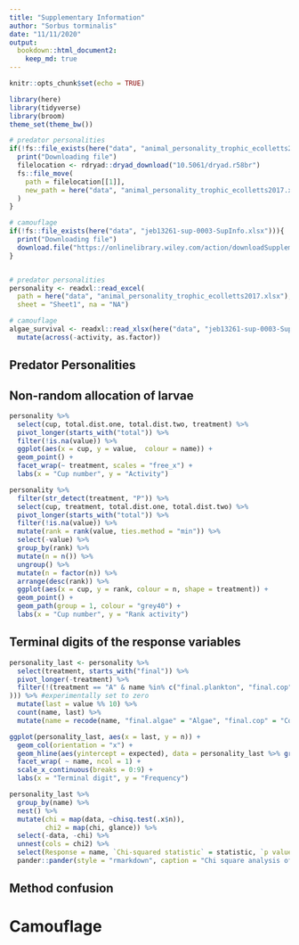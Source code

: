 ```yaml
---
title: "Supplementary Information"
author: "Sorbus torminalis"
date: "11/11/2020"
output:
  bookdown::html_document2:
    keep_md: true
---
```


```r
knitr::opts_chunk$set(echo = TRUE)
```

```r
library(here)
library(tidyverse)
library(broom)
theme_set(theme_bw())
```

```r
# predator personalities
if(!fs::file_exists(here("data", "animal_personality_trophic_ecolletts2017.xlsx"))){
  print("Downloading file")
  filelocation <- rdryad::dryad_download("10.5061/dryad.r58br")
  fs::file_move(
    path = filelocation[[1]], 
    new_path = here("data", "animal_personality_trophic_ecolletts2017.xlsx")
  ) 
}

# camouflage
if(!fs::file_exists(here("data", "jeb13261-sup-0003-SupInfo.xlsx"))){
  print("Downloading file")
  download.file("https://onlinelibrary.wiley.com/action/downloadSupplement?doi=10.1111%2Fjeb.13261&file=jeb13261-sup-0003-SupInfo.xlsx", destfile = here("data", "jeb13261-sup-0003-SupInfo.xlsx")) 
}
```

```r


```


```r
# predator personalities
personality <- readxl::read_excel(
  path = here("data", "animal_personality_trophic_ecolletts2017.xlsx"), 
  sheet = "Sheet1", na = "NA")

# camouflage
algae_survival <- readxl::read_xlsx(here("data", "jeb13261-sup-0003-SupInfo.xlsx"), sheet = "Sheet1") %>% 
  mutate(across(-activity, as.factor))
```

## Predator Personalities

## Non-random allocation of larvae



```r
personality %>% 
  select(cup, total.dist.one, total.dist.two, treatment) %>% 
  pivot_longer(starts_with("total")) %>% 
  filter(!is.na(value)) %>% 
  ggplot(aes(x = cup, y = value,  colour = name)) + 
  geom_point() + 
  facet_wrap(~ treatment, scales = "free_x") +
  labs(x = "Cup number", y = "Activity")
```
 
 
```r

personality %>% 
  filter(str_detect(treatment, "P")) %>% 
  select(cup, treatment, total.dist.one, total.dist.two) %>% 
  pivot_longer(starts_with("total")) %>% 
  filter(!is.na(value)) %>% 
  mutate(rank = rank(value, ties.method = "min")) %>% 
  select(-value) %>% 
  group_by(rank) %>% 
  mutate(n = n()) %>% 
  ungroup() %>% 
  mutate(n = factor(n)) %>% 
  arrange(desc(rank)) %>% 
  ggplot(aes(x = cup, y = rank, colour = n, shape = treatment)) + 
  geom_point() +
  geom_path(group = 1, colour = "grey40") +
  labs(x = "Cup number", y = "Rank activity")


```

## Terminal digits of the response variables

```r
personality_last <- personality %>% 
  select(treatment, starts_with("final")) %>% 
  pivot_longer(-treatment) %>% 
  filter(!(treatment == "A" & name %in% c("final.plankton", "final.cop"
))) %>% #experimentally set to zero
  mutate(last = value %% 10) %>% 
  count(name, last) %>% 
  mutate(name = recode(name, "final.algae" = "Algae", "final.cop" = "Copepods", "final.plankton" = "Zooplankton"))

ggplot(personality_last, aes(x = last, y = n)) +
  geom_col(orientation = "x") +
  geom_hline(aes(yintercept = expected), data = personality_last %>% group_by(name) %>% summarise(expected = sum(n)/10), colour = "red", linetype = "dashed") +
  facet_wrap( ~ name, ncol = 1) +
  scale_x_continuous(breaks = 0:9) +
  labs(x = "Terminal digit", y = "Frequency")

personality_last %>%
  group_by(name) %>% 
  nest() %>% 
  mutate(chi = map(data, ~chisq.test(.x$n)),
         chi2 = map(chi, glance)) %>% 
  select(-data, -chi) %>% 
  unnest(cols = chi2) %>% 
  select(Response = name, `Chi-squared statistic` = statistic, `p value` = p.value) %>% 
  pander::pander(style = "rmarkdown", caption = "Chi square analysis of the last digits", digits = c(0, 3, 3))
```
## Method confusion




# Camouflage

